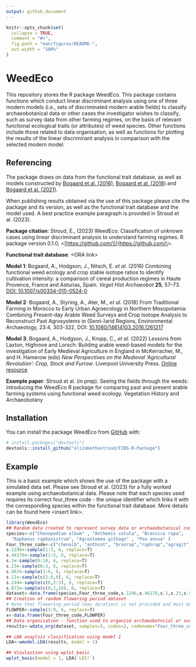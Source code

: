 ```yaml
---
output: github_document
---
```


<!-- README.md is generated from README.Rmd. Please edit that file -->

```r
knitr::opts_chunk$set(
  collapse = TRUE,
  comment = "#>",
  fig.path = "man/figures/README-",
  out.width = "100%"
)
```

# WeedEco

<!-- badges: start -->

<!-- badges: end -->

This repository stores the R package WeedEco. This package contains functions which conduct linear discriminant analysis using one of three modern models (i.e., sets of discriminated modern arable fields) to classify archaeobotanical data or other cases the investigator wishes to classify, such as survey data from other farming regimes, on the basis of relevant functional ecological traits (or attributes) of weed species. Other functions include those related to data organisation, as well as functions for plotting the results of the linear discriminant analysis in comparison with the selected modern model.

## Referencing

The package draws on data from the functional trait database, as well as models constructed by [Bogaard et al. (2016)](https://doi.org/10.1007/s00334-015-0524-0), [Bogaard et al. (2018)](https://doi.org/10.1080/14614103.2016.1261217) and [Bogaard et al. (2021)](https://library.oapen.org/handle/20.500.12657/58568).

When publishing results obtained via the use of this package please cite the package and its version, as well as the functional trait database and the model used. A best practice example paragraph is provided in Stroud et al. (2023).

**Package citation**: Stroud, E., (2023) WeedEco: Classification of unknown cases using linear discriminant analysis to understand farming regimes. R package version 0.1.0, \<[[https://github.com/\\\\](https://github.com/\\){.uri}]([https://github.com/\\](https://github.com/\){.uri}){.uri}\>.

**Functional trait database**: \<ORA link\>

**Model 1**: Bogaard, A., Hodgson, J., Nitsch, E. *et al.* (2016) Combining functional weed ecology and crop stable isotope ratios to identify cultivation intensity: a comparison of cereal production regimes in Haute Provence, France and Asturias, Spain. *Veget Hist Archaeobot* **25**, 57--73. [DOI: 10.1007/s00334-015-0524-0](https://doi.org/10.1007/s00334-015-0524-0)

**Model 2**: Bogaard, A., Styring, A., Ater, M., *et al.* (2018) From Traditional Farming in Morocco to Early Urban Agroecology in Northern Mesopotamia: Combining Present-day Arable Weed Surveys and Crop Isotope Analysis to Reconstruct Past Agrosystems in (Semi-)arid Regions, Environmental Archaeology, 23:4, 303-322, DOI: [10.1080/14614103.2016.1261217](#0)

**Model 3**: Bogaard, A., Hodgson, J., Kropp, C., *et al.* (2022) Lessons from Laxton, Highrove and Lorsch: Building arable weed-based models for the investigation of Early Medieval Agriculture in England in McKerracher, M., and H. Hamerow (eds) *New Perspectives on the Medieval 'Agricultural Revolution': Crop, Stock and Furrow*. Liverpool University Press. [Online resource](https://library.oapen.org/handle/20.500.12657/58568)

**Example paper**: Stroud et al. (in prep). Seeing the fields through the weeds: introducing the WeedEco R package for comparing past and present arable farming systems using functional weed ecology. Vegetation History and Archaeobotany

## Installation

You can install the package WeedEco from [GitHub](https://github.com/) with:

``` r
# install.packages("devtools")
devtools::install_github("elizabethastroud/FIBS-R-Package")
```

## Example

This is a basic example which shows the use of the package with a simulated data set. Please see Stroud et al. (2023) for a fully worked example using archaeobotanical data. Please note that each species used requires its correct four_three code - the unique identifier which links it with the corresponding species within the functional trait database. More details can be found here \<insert link\>.

```r
library(WeedEco)
## Random data created to represent survey data or archaeobotanical counts
species<-c("Chenopodium album" , "Anthemis cotula", "Brassica rapa",
  "Raphanus raphanistrum", "Agrostemma githago" , "Poa annua" )
Four_three_code<-c("chenalb", "anthcot", "brasrap","raphrap","agrogit", "poa_ann")
s.1246<-sample(1:3, 6, replace=T)
s.46178<-sample(1:5, 6, replace=T)
s.1<-sample(0:10, 6, replace=T)
s.23<-sample(0:3, 6, replace=T)
s.987<-sample(3:9, 6, replace=T)
s.11<-sample(c(2:8,0), 6, replace=T)
s.244<-sample(c(0,2:3), 6, replace=T)
s.872<-sample(c(0,1,16), 6, replace=T)
dataset<-data.frame(species,Four_three_code,s.1246,s.46178,s.1,s.23,s.987,s.11, s.244, s.872) # the random dataset
## Creation of random flowering period dataset
# Note that flowering period (max duration) is not provided and must be collected from relevant literature
FLOWPER<-sample(3:9, 6, replace=T)
x<-data.frame(Four_three_code,FLOWPER) 
## Data organisation - function used to organise archaeobotncial or survey data for LDA analysis
results<-wdata_org(dataset, samples=3, codes=2, codename="Four_three_code", model=1, fl_pr=x)
```

```r
## LDA anaylsis classification using model 1
LDA<-wmodel.LDA(results, model = 1)

```

```r
## Visulastion using wplot_basic
wplot_basic(model = 1, LDA$`LD1*`)
```

## 

